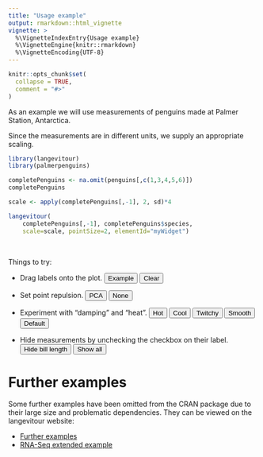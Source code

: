 ```yaml
---
title: "Usage example"
output: rmarkdown::html_vignette
vignette: >
  %\VignetteIndexEntry{Usage example}
  %\VignetteEngine{knitr::rmarkdown}
  %\VignetteEncoding{UTF-8}
---
```


<script>
function setState(state) {
    document.getElementById('myWidget').langevitour.setState(state);
}
</script>

```r
knitr::opts_chunk$set(
  collapse = TRUE,
  comment = "#>"
)
```

As an example we will use measurements of penguins made at Palmer Station, Antarctica. 

Since the measurements are in different units, we supply an appropriate scaling.

```r
library(langevitour)
library(palmerpenguins)

completePenguins <- na.omit(penguins[,c(1,3,4,5,6)])
completePenguins

scale <- apply(completePenguins[,-1], 2, sd)*4

langevitour(
    completePenguins[,-1], completePenguins$species, 
    scale=scale, pointSize=2, elementId="myWidget")
```

<br>

Things to try:

* Drag labels onto the plot. <button onclick="setState({labelPos:{'Adelie':[-0.6553191489361703,0.7595744680851064],'Chinstrap':[-0.5957446808510638,-0.7723404255319148],'Gentoo':[0.7829787234042553,0.06595744680851068]}})">Example</button> <button onclick="setState({labelPos:{}})">Clear</button>

* Set point repulsion. <button onclick="setState({pointRepulsionType:'pca'})">PCA</button> <button onclick="setState({pointRepulsionType:'none'})">None</button>

* Experiment with "damping" and "heat". <button onclick="setState({damping:0,heat:3})">Hot</button> <button onclick="setState({damping:0,heat:-3})">Cool</button> <button onclick="setState({damping:2,heat:1})">Twitchy</button> <button onclick="setState({damping:-2,heat:0})">Smooth</button> <button onclick="setState({damping:0,heat:0})">Default</button>

* Hide measurements by unchecking the checkbox on their label. <button onclick="setState({labelInactive:['bill_length_mm']})">Hide bill length</button> <button onclick="setState({labelInactive:[]})">Show all</button>

# Further examples

Some further examples have been omitted from the CRAN package due to their large size and problematic dependencies. They can be viewed on the langevitour website:

* [Further examples](https://logarithmic.net/langevitour/articles/examples.html)
* [RNA-Seq extended example](https://logarithmic.net/langevitour/articles/rnaseq.html)


